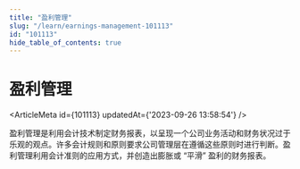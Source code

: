 ```yaml
---
title: "盈利管理"
slug: "/learn/earnings-management-101113"
id: "101113"
hide_table_of_contents: true
---
```



# 盈利管理

<ArticleMeta id={101113} updatedAt={'2023-09-26 13:58:54'} />
<div className='border-solid border-b border-t-0 my-4 border-[var(--ifm-color-gray-300)]' />

盈利管理是利用会计技术制定财务报表，以呈现一个公司业务活动和财务状况过于乐观的观点。许多会计规则和原则要求公司管理层在遵循这些原则时进行判断。盈利管理利用会计准则的应用方式，并创造出膨胀或 “平滑” 盈利的财务报表。
